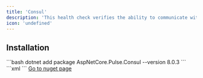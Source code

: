 ```yaml
---
title: 'Consul'
description: 'This health check verifies the ability to communicate with Consul'
icon: 'undefined'
---
```


## Installation

<Tabs>
  <Tab title=".NET CLI">
    ```bash
    dotnet add package AspNetCore.Pulse.Consul --version 8.0.3
    ```
  </Tab>
  <Tab title="Package Reference">
    ```xml
    <PackageReference Include="AspNetCore.Pulse.Consul" Version="8.0.3" />
    ```
  </Tab>
  <Tab title="Nuget">
    <a href="https://www.nuget.org/packages/AspNetCore.Pulse.Consul/" target="_blank">Go to nuget page</a>
  </Tab>
</Tabs>



